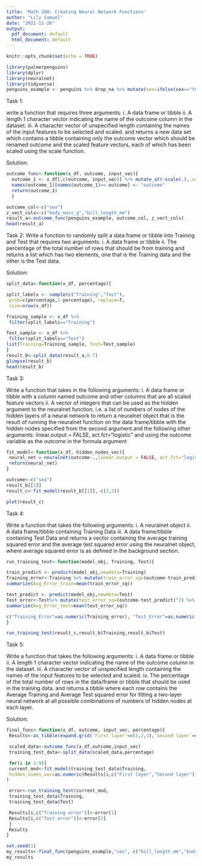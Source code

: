 ```yaml
---
title: 'Math 208: Creating Neural Network Functions'
author: "Lily Samuel"
date: "2021-11-26"
output:
  pdf_document: default
  html_document: default
---
```


```r
knitr::opts_chunk$set(echo = TRUE)
```

```r
library(palmerpenguins)
library(dplyr)
library(neuralnet)
library(tidyverse)
penguins_example <- penguins %>% drop_na %>% mutate(sex=ifelse(sex=="female",1,0))
```

Task 1: 

write a function that requires three arguments:
  i. A data frame or tibble
  ii. A length 1 character vector indicating the name of the outcome column in the dataset.
  iii. A character vector of unspecified length containing the names of the input features to be selected
  and scaled.
and returns a new data set which contains a tibble containing only the outcome vector which should be
renamed outcome and the scaled feature vectors, each of which has been scaled using the scale function.

Solution:
```r
outcome_func<-function(x_df, outcome, input_vec){
  outcome_1 <- x_df[,c(outcome, input_vec)] %>% mutate_at(~scale(.),.vars=vars(input_vec))
  names(outcome_1)[names(outcome_1)== outcome] <- "outcome"
  return(outcome_1)
  }

outcome_col<-c("sex")
z_vect_cols<-c("body_mass_g","bill_length_mm")
result_a<-outcome_func(penguins_example, outcome_col, z_vect_cols)
head(result_a)

```

Task 2:
Write a function to randomly split a data frame or tibble into Training and Test that requires two
arguments:
  i. A data frame or tibble
  ii. The percentage of the total number of rows that should be from training
and returns a list which has two elements, one that is the Training data and the other is the Test data.

Solution:
```r
split_data<-function(x_df, percentage){

split_labels <- sample(c("Training","Test"),
 prob=c(percentage,1-percentage), replace=T,
 size=nrow(x_df))

Training_sample <- x_df %>%
 filter(split_labels=="Training")

Test_sample <- x_df %>%
 filter(split_labels=="Test")
list(Training=Training_sample, Test=Test_sample)
}
result_b<-split_data(result_a,0.7)
glimpse(result_b)
head(result_b)
```

Task 3:

Write a function that takes in the following arguments:
  i. A data frame or tibble with a column named outcome and other columns that are all scaled
      feature vectors
  ii. A vector of integers that can be used as the hidden argument to the neuralnet function, i.e. a
      list of numbers of nodes of the hidden layers of a neural network
to return a neuralnet object that is the result of running the neuralnet function on the data frame/tibble
with the hidden nodes specified from the second argument and the following other arguments:
  linear.output = FALSE,
  act.fct="logistic" 
and using the outcome variable as the outcome in the formula argument

```r
fit_model<-function(x_df, hidden_nodes_vec){
 neural_net = neuralnet(outcome~.,linear.output = FALSE, act.fct="logistic",data=x_df, hidden=hidden_nodes_vec)
 return(neural_net)
}

outcome<-c("sex")
result_b[[1]]
result_c<-fit_model(result_b[[1]], c(2,2))

plot(result_c)
```
Task 4:

Write a function that takes the following arguments:
  i. A neuralnet object
  ii. A data frame/tibble containing Training Data
  iii. A data frame/tibble containing Test Data
and returns a vector containing the average training squared error and the average test squared error using
the neuralnet object, where average squared error is as defined in the background section.

```r
run_training_test<-function(model_obj, Training, Test){

train_predict <- predict(model_obj,newdata=Training)
Training_error<-Training %>% mutate(train_error_sq=(outcome-train_predict)^2) %>%
summarize(Avg_Error_train=mean(train_error_sq))

test_predict <- predict(model_obj,newdata=Test)
Test_error<-Test%>% mutate(test_error_sq=(outcome-test_predict)^2) %>%
summarize(Avg_Error_test=mean(test_error_sq))

c("Training_Error"=as.numeric(Training_error), "Test_Error"=as.numeric(Test_error))
}

run_training_test(result_c,result_b$Training,result_b$Test)
```

Task 5:

Write a function that takes the following arguments:
  i. A data frame or tibble
  ii. A length 1 character vector indicating the name of the outcome column in the dataset.
  iii. A character vector of unspecified length containing the names of the input features to be selected
      and scaled.
  iv. The percentage of the total number of rows in the data/frame or tibble that should be used in the
      training data.
and returns a tibble where each row contains the Average Training and Average Test squared error for fitting a
two-layer neural network at all possible combinations of numbers of hidden nodes at each layer.

Solution:
```r
final_func<-function(x_df, outcome, input_vec, percentage){
 Results<-as_tibble(expand.grid(`First layer`=c(1,2,3),`Second layer`=c(1,2,3), `Training error`=0, `Test error`=0))

 scaled_data<-outcome_func(x_df,outcome,input_vec)
 training_test_data<-split_data(scaled_data,percentage)

 for(i in 1:9){
 current_mod<-fit_model(training_test_data$Training,
 hidden_nodes_vec=as.numeric(Results[i,c("First layer","Second layer")])
)

 error<-run_training_test(current_mod,
 training_test_data$Training,
 training_test_data$Test)

 Results[i,c("Training error")]<-error[1]
 Results[i,c("Test error")]<-error[2]
 }
 Results
}

set.seed(1)
my_results<-final_func(penguins_example,"sex", c("bill_length_mm","body_mass_g"), 0.7)
my_results
```

